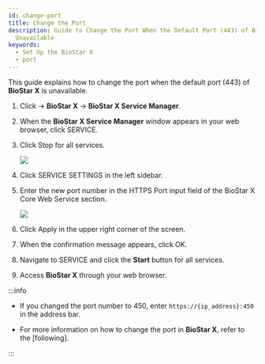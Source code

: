 ```yaml
---
id: change-port
title: Change the Port
description: Guide to Change the Port When the Default Port (443) of BioStar X Is
  Unavailable
keywords:
  - Set Up the BioStar X
  - port
---
```


This guide explains how to change the port when the default port (443) of **BioStar X** is unavailable.

1. Click <Start/> → **BioStar X** → **BioStar X Service Manager**.

2. When the **BioStar X Service Manager** window appears in your web browser, click <Cmd>SERVICE</Cmd>. 

3. Click <Cmd>Stop</Cmd> for all services.

    <Image src='/img/common/biostarx-tutoria-service-manager-services-stop.png' alone />

4. Click <Cmd>SERVICE SETTINGS</Cmd> in the left sidebar.

5. Enter the new port number in the <Cmd>HTTPS Port</Cmd> input field of the <Cmd>BioStar X Core Web Service</Cmd> section.

    <Image src='/img/common/biostarx-tutoria-service-manager-services-change-port.png' alone />

6. Click <Cmd>Apply</Cmd> in the upper right corner of the screen.

7. When the confirmation message appears, click <Cmd>OK</Cmd>.

8. Navigate to <Cmd>SERVICE</Cmd> and click the **Start** button for all services.

9. Access **BioStar X** through your web browser.

:::info

* If you changed the port number to 450, enter `https://{ip_address}:450` in the address bar.

* For more information on how to change the port in **BioStar X**, refer to the [following]. 

:::
